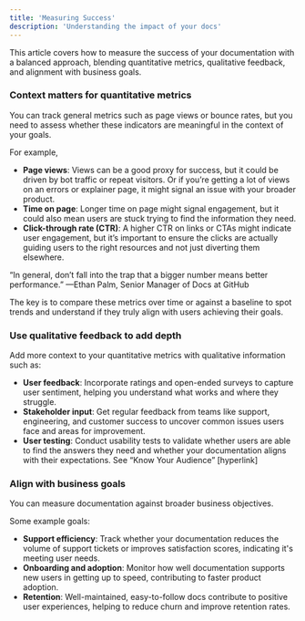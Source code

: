 ```yaml
---
title: 'Measuring Success'
description: 'Understanding the impact of your docs'
---
```


This article covers how to measure the success of your documentation with a balanced approach, blending quantitative metrics, qualitative feedback, and alignment with business goals.

### Context matters for quantitative metrics

You can track general metrics such as page views or bounce rates, but you need to assess whether these indicators are meaningful in the context of your goals.

For example,

- **Page views**: Views can be a good proxy for success, but it could be driven by bot traffic or repeat visitors. Or if you’re getting a lot of views on an errors or explainer page, it might signal an issue with your broader product.
- **Time on page**: Longer time on page might signal engagement, but it could also mean users are stuck trying to find the information they need.
- **Click-through rate (CTR)**: A higher CTR on links or CTAs might indicate user engagement, but it’s important to ensure the clicks are actually guiding users to the right resources and not just diverting them elsewhere.

“In general, don’t fall into the trap that a bigger number means better performance.” —Ethan Palm, Senior Manager of Docs at GitHub

The key is to compare these metrics over time or against a baseline to spot trends and understand if they truly align with users achieving their goals.

### Use qualitative feedback to add depth

Add more context to your quantitative metrics with qualitative information such as:

- **User feedback**: Incorporate ratings and open-ended surveys to capture user sentiment, helping you understand what works and where they struggle.
- **Stakeholder input**: Get regular feedback from teams like support, engineering, and customer success to uncover common issues users face and areas for improvement.
- **User testing**: Conduct usability tests to validate whether users are able to find the answers they need and whether your documentation aligns with their expectations. See “Know Your Audience” [hyperlink]

### **Align with business goals**

You can measure documentation against broader business objectives.  

Some example goals:

- **Support efficiency**: Track whether your documentation reduces the volume of support tickets or improves satisfaction scores, indicating it's meeting user needs.
- **Onboarding and adoption**: Monitor how well documentation supports new users in getting up to speed, contributing to faster product adoption.
- **Retention**: Well-maintained, easy-to-follow docs contribute to positive user experiences, helping to reduce churn and improve retention rates.